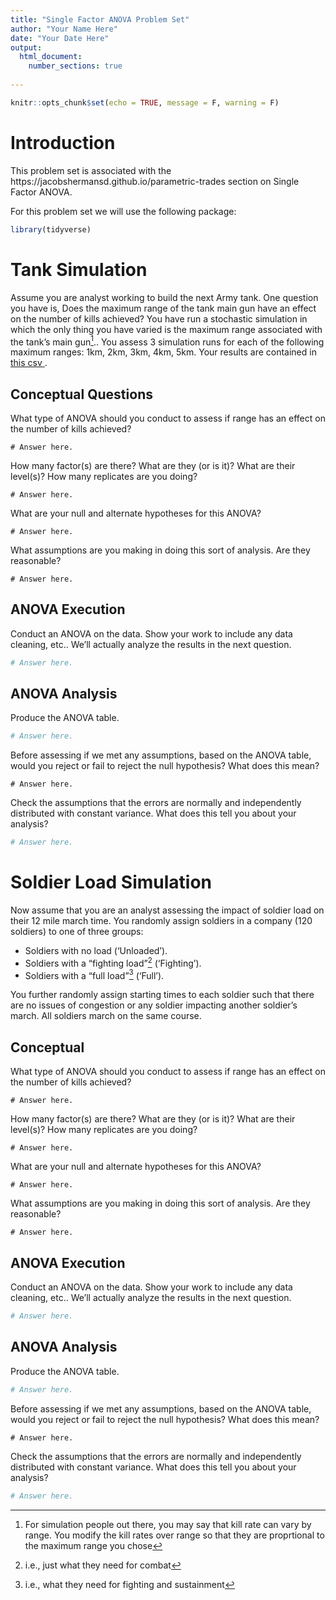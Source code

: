 ```yaml
---
title: "Single Factor ANOVA Problem Set"
author: "Your Name Here"
date: "Your Date Here"
output: 
  html_document:
    number_sections: true
    
---
```


<!-- Don't change this -->

```r
knitr::opts_chunk$set(echo = TRUE, message = F, warning = F)
```

# Introduction

This problem set is associated with the https://jacobshermansd.github.io/parametric-trades section on Single Factor ANOVA.

For this problem set we will use the following package:

```r
library(tidyverse)
```


# Tank Simulation

Assume you are analyst working to build the next Army tank.  One question you have is, Does the maximum range of the tank main gun have an effect on the number of kills achieved?  You have run a stochastic simulation in which the only thing you have varied is the maximum range associated with the tank's main gun^[For simulation people out there, you may say that kill rate can vary by range.  You modify the kill rates over range so that they are proprtional to the maximum range you chose]..  You assess 3 simulation runs for each of the following maximum ranges: 1km, 2km, 3km, 4km, 5km.  Your results are contained in <a href = ''> this csv </a>.

## Conceptual Questions

What type of ANOVA should you conduct to assess if range has an effect on the number of kills achieved?

```{}
# Answer here.
```

How many factor(s) are there? What are they (or is it)? What are their level(s)?  How many replicates are you doing?

```{}
# Answer here.
```

What are your null and alternate hypotheses for this ANOVA?

```{}
# Answer here.
```

What assumptions are you making in doing this sort of analysis.  Are they reasonable?

```{}
# Answer here.
```

## ANOVA Execution

Conduct an ANOVA on the data.  Show your work to include any data cleaning, etc..  We'll actually analyze the results in the next question.

```r
# Answer here.
```

## ANOVA Analysis

Produce the ANOVA table.

```r
# Answer here.
```

Before assessing if we met any assumptions, based on the ANOVA table, would you reject or fail to reject the null hypothesis?  What does this mean?

```{}
# Answer here.
```

Check the assumptions that the errors are normally and independently distributed with constant variance.  What does this tell you about your analysis?

```r
# Answer here.
```



# Soldier Load Simulation

Now assume that you are an analyst assessing the impact of soldier load on their 12 mile march time.  You randomly assign soldiers in a company (120 soldiers) to one of three groups:

+ Soldiers with no load ('Unloaded').
+ Soldiers with a "fighting load"^[i.e., just what they need for combat] ('Fighting').
+ Soldiers with a "full load"^[i.e., what they need for fighting and sustainment] ('Full').

You further randomly assign starting times to each soldier such that there are no issues of congestion or any soldier impacting another soldier's march.  All soldiers march on the same course.


## Conceptual

What type of ANOVA should you conduct to assess if range has an effect on the number of kills achieved?

```{}
# Answer here.
```

How many factor(s) are there? What are they (or is it)? What are their level(s)?  How many replicates are you doing?

```{}
# Answer here.
```

What are your null and alternate hypotheses for this ANOVA?

```{}
# Answer here.
```

What assumptions are you making in doing this sort of analysis.  Are they reasonable?

```{}
# Answer here.
```

## ANOVA Execution

Conduct an ANOVA on the data.  Show your work to include any data cleaning, etc..  We'll actually analyze the results in the next question.

```r
# Answer here.
```

## ANOVA Analysis

Produce the ANOVA table.

```r
# Answer here.
```

Before assessing if we met any assumptions, based on the ANOVA table, would you reject or fail to reject the null hypothesis?  What does this mean?

```{}
# Answer here.
```

Check the assumptions that the errors are normally and independently distributed with constant variance.  What does this tell you about your analysis?

```r
# Answer here.
```








